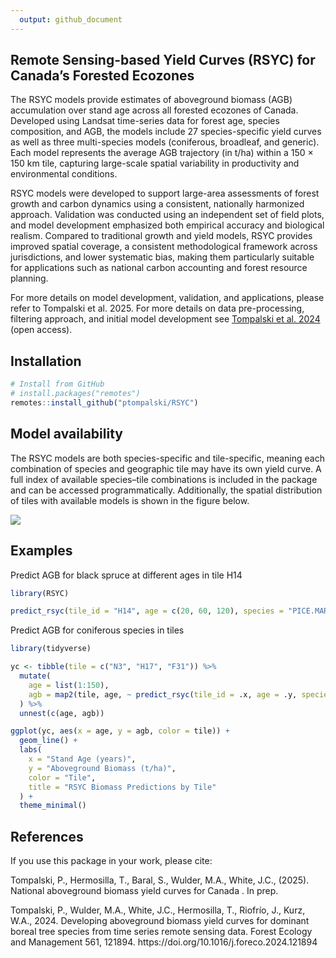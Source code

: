```yaml
---
  output: github_document
---
```

  
## Remote Sensing-based Yield Curves (RSYC) for Canada's Forested Ecozones

The RSYC models provide estimates of aboveground biomass (AGB) accumulation over stand age across all forested ecozones of Canada. Developed using Landsat time-series data for forest age, species composition, and AGB, the models include 27 species-specific yield curves as well as three multi-species models (coniferous, broadleaf, and generic). Each model represents the average AGB trajectory (in t/ha) within a 150 × 150 km tile, capturing large-scale spatial variability in productivity and environmental conditions.

RSYC models were developed to support large-area assessments of forest growth and carbon dynamics using a consistent, nationally harmonized approach. Validation was conducted using an independent set of field plots, and model development emphasized both empirical accuracy and biological realism. Compared to traditional growth and yield models, RSYC provides improved spatial coverage, a consistent methodological framework across jurisdictions, and lower systematic bias, making them particularly suitable for applications such as national carbon accounting and forest resource planning.

For more details on model development, validation, and applications, please refer to Tompalski et al. 2025. For more details on data pre-processing, filtering approach, and initial model development see [Tompalski et al. 2024](https://linkinghub.elsevier.com/retrieve/pii/S0378112724002068) (open access).


## Installation

```r
# Install from GitHub
# install.packages("remotes")
remotes::install_github("ptompalski/RSYC")
```


## Model availability

The RSYC models are both species-specific and tile-specific, meaning each combination of species and geographic tile may have its own yield curve. A full index of available species–tile combinations is included in the package and can be accessed programmatically. Additionally, the spatial distribution of tiles with available models is shown in the figure below.

![](man/figures/TileIndex.png)

## Examples

Predict AGB for black spruce at different ages in tile H14
```r
library(RSYC)

predict_rsyc(tile_id = "H14", age = c(20, 60, 120), species = "PICE.MAR")
```
Predict AGB for coniferous species in tiles 
```r
library(tidyverse)

yc <- tibble(tile = c("N3", "H17", "F31")) %>%
  mutate(
    age = list(1:150),
    agb = map2(tile, age, ~ predict_rsyc(tile_id = .x, age = .y, species = "Coniferous"))
  ) %>%
  unnest(c(age, agb))

ggplot(yc, aes(x = age, y = agb, color = tile)) +
  geom_line() +
  labs(
    x = "Stand Age (years)",
    y = "Aboveground Biomass (t/ha)",
    color = "Tile",
    title = "RSYC Biomass Predictions by Tile"
  ) +
  theme_minimal()

```






## References
If you use this package in your work, please cite:

Tompalski, P., Hermosilla, T., Baral, S., Wulder, M.A., White, J.C., (2025). National aboveground biomass yield curves for Canada . In prep.


Tompalski, P., Wulder, M.A., White, J.C., Hermosilla, T., Riofrío, J., Kurz, W.A., 2024. Developing aboveground biomass yield curves for dominant boreal tree species from time series remote sensing data. Forest Ecology and Management 561, 121894. https://doi.org/10.1016/j.foreco.2024.121894
